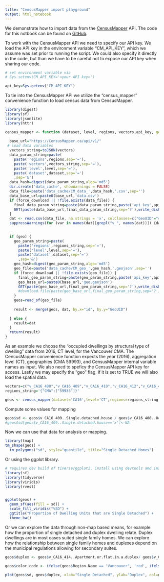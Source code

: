 ```yaml
---
title: "CensusMapper import playground"
output: html_notebook
---
```


We demonstrate how to import data from the [CensusMapper](https://CensusMapper.ca) API. The code for this notbook can be found on [GitHub](https://github.com/mountainMath/r-censusmapper).

To work with the CensusMapper API we need to specify our API key. We load the API key in the environment variable "CM_API_KEY", which we assume was set prior to running the script. We could also specify it directly in the code, but than we have to be careful not to expose our API key when sharing our code.

```r
# set environment variable via 
# Sys.setenv(CM_API_KEY='<your API key>')

api_key=Sys.getenv('CM_API_KEY')
```


To tie into the CensusMapper API we utilize the "census_mapper" convenience function to load census data from CensusMapper.

```r

library(digest)
library(sf)
library(jsonlite)
library(httr)

census_mapper <- function (dataset, level, regions, vectors,api_key, geo=FALSE,force_download=FALSE) {
  
  base_url="https://CensusMapper.ca/api/v1/"
 # load data variables
  vectors_string=toJSON(vectors)
  data_param_string=paste(
    paste('regions',regions,sep='='),
    paste('vectors',vectors_string,sep='='),
    paste('level',level,sep='='),
    paste('dataset',dataset,sep='=')
    ,sep='&')
  data_hash=digest(data_param_string,algo='md5')
  dir.create('data_cache', showWarnings = FALSE)
  data_file=paste('data_cache/CM_data_',data_hash,'.csv',sep='')
  data_base_url=paste0(base_url,'data.csv')
  if (force_download || !file.exists(data_file)) {
    final_data_param_string=paste(data_param_string,paste('api_key',api_key,sep='='),sep='&')
    GET(paste(data_base_url,final_data_param_string,sep='?'),write_disk(data_file),progress());
  }
  dat <- read.csv(data_file, na.strings = 'x', colClasses=c("GeoUID"="character"))
  suppressWarnings(for (var in names(dat)[grepl("v_", names(dat))]) {dat[,var]=as.numeric(as.character(dat[,var]))})

  
  if (geo) {
    geo_param_string=paste(
      paste('regions',regions_string,sep='='),
      paste('level',level,sep='='),
      paste('dataset',dataset,sep='=')
      ,sep='&')
    geo_hash=digest(geo_param_string,algo='md5')
    geo_file=paste('data_cache/CM_geo_',geo_hash,'.geojson',sep='')
    if (force_download || !file.exists(geo_file)) {
      final_geo_param_string=paste(geo_param_string,paste('api_key',api_key,sep='='),sep='&')
      geo_base_url=paste0(base_url,'geo.geojson')
      GET(paste(geo_base_url,final_geo_param_string,sep='?'),write_disk(geo_file));
      #download.file(paste(geo_base_url,final_geo_param_string,sep='?'),geo_file)
    }
    geos=read_sf(geo_file)
    
    result <- merge(geos, dat, by.x="id", by.y="GeoUID")
    
  } else {
    result=dat
  }
  return(result)
}

```


As an example we choose the "occupied dwellings by structural type of dwelling" data from 2016, CT level, for the Vancouver CMA. The CencusMapper convenience function expects the year (2016), aggregation level (CT), geographies (CMA 59993), and CensusMapper internal variable names as input. We also need to speficy the CensusMapper API key for access. Lastly we may specify the "geo" flag, if it is set to TRUE we will also load the spatial data.

```r
vectors=c("v_CA16_408","v_CA16_409","v_CA16_410","v_CA16_412","v_CA16_413","v_CA16_414","v_CA16_415","v_CA16_416","v_CA16_417")
regions_string='{"CMA":["59933"]}'

geos <- census_mapper(dataset='CA16',level='CT',regions=regions_string,vectors=vectors,api_key=api_key,geo=TRUE, force_download = FALSE)

```

Compute some values for mapping

```r
geos$sd <- geos$v_CA16_409..Single.detached.house / geos$v_CA16_408..Occupied.private.dwellings.by.structural.type.of.dwelling.data
#geos$sd[geos$v_CA16_409..Single.detached.house=='x']<-NA
```


Now we can use that data for analysis or mapping.


```r
library(tmap)
tm_shape(geos) +
  tm_polygons("sd", style="quantile", title="Single Detached Homes")
```

Or using the ggplot library.

```r

# requires dev build of tiverse/ggplot2, install using devtools and install_github('tidyverse/ggplot2') if needed
library(sf)
library(tidyverse)
library(viridis)
library(rvest)


ggplot(geos) +
  geom_sf(aes(fill = sd)) +
  scale_fill_viridis("%SD") +
  ggtitle("Proportion of Dwelling Units that are Single Detached") +
  theme_bw()
```


Or we can explore the data through non-map based means, for example how the proportion of single detached and duplex dwelling relate. Duplex dwellings are in most cases suited single family homes. We can explore how the relationship between single family homes and duplexes depend on the municipal regulations allowing for secondary suites.

```r
geos$duplex <- geos$v_CA16_414..Apartment.or.flat.in.a.duplex/ geos$v_CA16_408..Occupied.private.dwellings.by.structural.type.of.dwelling.data

geos$color_code <- ifelse(geos$Region.Name == "Vancouver", 'red', ifelse(geos$Region.Name == "Burnaby", 'blue', ifelse(geos$Region.Name == "Surrey", 'green', 'grey')))

plot(geos$sd, geos$duplex, xlab="Single Detached", ylab="Duplex", col=geos$color_code)
```


